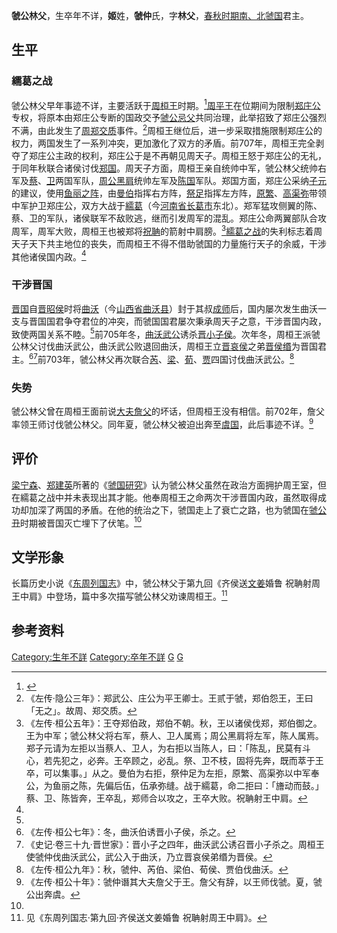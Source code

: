 {{先秦人物信息框
|名称=虢公林父
|姓=姬
|氏=虢仲
|字=林父
|时代=春秋
|国家=虢国
|身份=南、北虢国君主
|官位=[[东周|东周]][[卿士|卿士]]
}}

'''虢公林父'''，生卒年不详，'''姬'''姓，'''虢仲'''氏，字'''林父'''，[[春秋时期|春秋时期]][[西虢国|南、北虢国]]君主。

== 生平 ==
=== 繻葛之战 ===
虢公林父早年事迹不详，主要活跃于[[周桓王|周桓王]]时期。<ref name="虢国">{{Cite book|author=梁宁森|coauthors=郑建英|title=《虢国研究》|location=郑州市|publisher=河南人民出版社|date=2007年6月|pages=第67页、第170页至第171页、第185页、第186页|isbn=9787215062559}}</ref>[[周平王|周平王]]在位期间为限制[[郑庄公|郑庄公]]专权，将原本由郑庄公专断的国政交予[[虢公忌父|虢公忌父]]共同治理，此举招致了郑庄公强烈不满，由此发生了[[周郑交质|周郑交质]]事件。<ref>《左传·隐公三年》：郑武公、庄公为平王卿士。王贰于虢，郑伯怨王，王曰「无之」。故周、郑交质。</ref>周桓王继位后，进一步采取措施限制郑庄公的权力，两国发生了一系列冲突，更加激化了双方的矛盾。前707年，周桓王完全剥夺了郑庄公主政的权利，郑庄公于是不再朝见周天子。周桓王怒于郑庄公的无礼，于同年秋联合诸侯讨伐[[郑国|郑国]]。周天子方面，周桓王亲自统帅中军，虢公林父统帅右军及[[蔡國|蔡]]、[[卫国|卫]]两国军队，[[周公黑肩|周公黑肩]]统帅左军及[[陈国|陈国]]军队。郑国方面，郑庄公采纳[[子元|子元]]的建议，使用[[鱼丽之阵|鱼丽之阵]]，由[[曼伯|曼伯]]指挥右方阵，[[祭足|祭足]]指挥左方阵，[[原繁|原繁]]、[[高渠弥|高渠弥]]带领中军护卫郑庄公，双方大战于[[繻葛|繻葛]]（今[[河南省|河南省]][[长葛市|长葛市]]东北）。郑军猛攻侧翼的陈、蔡、卫的军队，诸侯联军不敌败逃，继而引发周军的混乱。郑庄公命两翼部队合攻周军，周军大败，周桓王也被郑将[[祝聃|祝聃]]的箭射中肩膀。<ref>《左传·桓公五年》：王夺郑伯政，郑伯不朝。秋，王以诸侯伐郑，郑伯御之。王为中军；虢公林父将右军，蔡人、卫人属焉；周公黑肩将左军，陈人属焉。郑子元请为左拒以当蔡人、卫人，为右拒以当陈人，曰：「陈乱，民莫有斗心，若先犯之，必奔。王卒顾之，必乱。祭、卫不枝，固将先奔，既而萃于王卒，可以集事。」从之。曼伯为右拒，祭仲足为左拒，原繁、高渠弥以中军奉公，为鱼丽之陈，先偏后伍，伍承弥缝。战于繻葛，命二拒曰：「旝动而鼓。」蔡、卫、陈皆奔，王卒乱，郑师合以攻之，王卒大败。祝聃射王中肩。</ref>[[繻葛之战|繻葛之战]]的失利标志着周天子天下共主地位的丧失，而周桓王不得不借助虢国的力量施行天子的余威，干涉其他诸侯国内政。<ref name="虢国"/>

=== 干涉晋国 ===
[[晋国|晋国]]自[[晋昭侯|晋昭侯]]时将[[曲沃|曲沃]]（今[[山西省|山西省]][[曲沃县|曲沃县]]）封于其叔[[曲沃桓叔|成师]]后，国内屡次发生曲沃一支与晋国国君争夺君位的冲突，而虢国国君屡次秉承周天子之意，干涉晋国内政，致使两国关系不睦。<ref name="虢国"/>前705年冬，[[曲沃武公|曲沃武公]]诱杀[[晋小子侯|晋小子侯]]。次年冬，周桓王派虢公林父讨伐曲沃武公，曲沃武公败退回曲沃，周桓王立[[晋哀侯|晋哀侯]]之弟[[晋侯缗|晋侯缗]]为晋国君主。<ref>《左传·桓公七年》：冬，曲沃伯诱晋小子侯，杀之。</ref><ref>《史记·卷三十九·晋世家》：晋小子之四年，曲沃武公诱召晋小子杀之。周桓王使虢仲伐曲沃武公，武公入于曲沃，乃立晋哀侯弟缗为晋侯。</ref>前703年，虢公林父再次联合[[芮国|芮]]、[[梁国|梁]]、[[荀国|荀]]、[[贾国|贾]]四国讨伐曲沃武公。<ref>《左传·桓公九年》：秋，虢仲、芮伯、梁伯、荀侯、贾伯伐曲沃。</ref>

=== 失势 ===
虢公林父曾在周桓王面前说[[大夫_(官名)|大夫]][[詹父|詹父]]的坏话，但周桓王没有相信。前702年，詹父率领王师讨伐虢公林父。同年夏，虢公林父被迫出奔至[[虞国|虞国]]，此后事迹不详。<ref>《左传·桓公十年》：虢仲谮其大夫詹父于王。詹父有辞，以王师伐虢。夏，虢公出奔虞。</ref>

== 评价 ==
[[梁宁森|梁宁森]]、[[郑建英|郑建英]]所著的《[[虢国研究|虢国研究]]》认为虢公林父虽然在政治方面拥护周王室，但在繻葛之战中并未表现出其才能。他奉周桓王之命两次干涉晋国内政，虽然取得成功却加深了两国的矛盾。在他的统治之下，虢国走上了衰亡之路，也为虢国在[[虢公丑|虢公丑]]时期被晋国灭亡埋下了伏笔。<ref name="虢国"/>

== 文学形象 ==
长篇历史小说《[[东周列国志|东周列国志]]》中，虢公林父于第九回《齐侯送[[文姜|文姜]]婚鲁 祝聃射周王中肩》中登场，篇中多次描写虢公林父劝谏周桓王。<ref>见《东周列国志·第九回·齐侯送文姜婚鲁 祝聃射周王中肩》。</ref>

== 参考资料 ==
{{reflist|2}}

{{中国皇帝|[[虢公忌父|虢公忌父]]|[[虢公丑|虢公丑]]|[[西虢国|南、北虢国]]君主|}}

[[Category:生年不詳|Category:生年不詳]]
[[Category:卒年不詳|Category:卒年不詳]]
[[Category:虢国君主|G]]
[[Category:姬姓|G]]